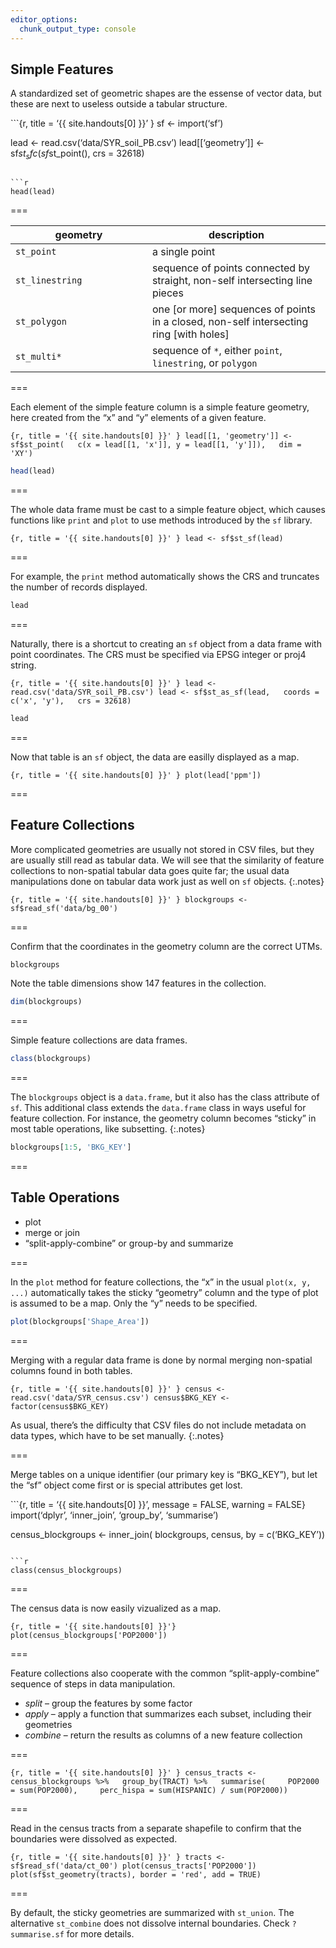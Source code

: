 ```yaml
---
editor_options: 
  chunk_output_type: console
---
```


## Simple Features

A standardized set of geometric shapes are the essense of vector data, but these are next to useless outside a tabular structure.

```{r, title = '{{ site.handouts[0] }}' }
sf <- import('sf')

lead <- read.csv('data/SYR_soil_PB.csv')
lead[['geometry']] <- sf$st_sfc(
  sf$st_point(),
  crs = 32618)
```

```r
head(lead)
```

===

| geometry | description |
|----------+-------------|
| `st_point` | a single point |
| `st_linestring` | sequence of points connected by straight, non-self intersecting line pieces |
| `st_polygon` | one [or more] sequences of points in a closed, non-self intersecting ring [with holes] |
| `st_multi*` | sequence of `*`, either `point`, `linestring`, or `polygon` |

===

Each element of the simple feature column is a simple feature geometry, here
created from the "x" and "y" elements of a given feature.

```{r, title = '{{ site.handouts[0] }}' }
lead[[1, 'geometry']] <- sf$st_point(
  c(x = lead[[1, 'x']], y = lead[[1, 'y']]),
  dim = 'XY')
```

```r
head(lead)
```

===

The whole data frame must be cast to a simple feature object, which causes
functions like `print` and `plot` to use methods introduced by the `sf` library.

```{r, title = '{{ site.handouts[0] }}' }
lead <- sf$st_sf(lead)
```

===

For example, the `print` method automatically shows the CRS and truncates the
number of records displayed.

```r
lead
```

===

Naturally, there is a shortcut to creating an `sf` object from a data frame with
point coordinates. The CRS must be specified via EPSG integer or proj4 string.

```{r, title = '{{ site.handouts[0] }}' }
lead <- read.csv('data/SYR_soil_PB.csv')
lead <- sf$st_as_sf(lead,
  coords = c('x', 'y'),
  crs = 32618)
```

```r
lead
```

===

Now that table is an `sf` object, the data are easilly displayed as a map.

```{r, title = '{{ site.handouts[0] }}' }
plot(lead['ppm'])
```

===

## Feature Collections

More complicated geometries are usually not stored in CSV files, but they are
usually still read as tabular data. We will see that the similarity of feature
collections to non-spatial tabular data goes quite far; the usual data
manipulations done on tabular data work just as well on `sf` objects.
{:.notes}

```{r, title = '{{ site.handouts[0] }}' }
blockgroups <- sf$read_sf('data/bg_00')
```

===

Confirm that the coordinates in the geometry column are the correct UTMs.

```r
blockgroups
```

Note the table dimensions show 147 features in the collection.

```r
dim(blockgroups)
```

===

Simple feature collections are data frames.

```r
class(blockgroups)
```

===

The `blockgroups` object is a `data.frame`, but it also has the class attribute
of `sf`. This additional class extends the `data.frame` class in ways useful for
feature collection. For instance, the geometry column becomes "sticky" in most
table operations, like subsetting.
{:.notes}

```r
blockgroups[1:5, 'BKG_KEY']
```

===

## Table Operations

- plot
- merge or join
- "split-apply-combine" or group-by and summarize

===

In the `plot` method for feature collections, the "x" in the usual `plot(x,
y, ...)` automatically takes the sticky "geometry" column and the type of plot
is assumed to be a map. Only the "y" needs to be specified.

```r
plot(blockgroups['Shape_Area'])
```

===

Merging with a regular data frame is done by normal merging non-spatial columns
found in both tables.

```{r, title = '{{ site.handouts[0] }}' }
census <- read.csv('data/SYR_census.csv')
census$BKG_KEY <- factor(census$BKG_KEY)
```

As usual, there's the difficulty that CSV files do not include metadata on data
types, which have to be set manually.
{:.notes}

===

Merge tables on a unique identifier (our primary key is "BKG_KEY"), but let the
"sf" object come first or is special attributes get lost.

```{r, title = '{{ site.handouts[0] }}', message = FALSE, warning = FALSE}
import('dplyr', 
  'inner_join', 'group_by', 'summarise')

census_blockgroups <- inner_join(
  blockgroups, census,
  by = c('BKG_KEY'))
```

```r
class(census_blockgroups)
```

===

The census data is now easily vizualized as a map.

```{r, title = '{{ site.handouts[0] }}'}
plot(census_blockgroups['POP2000'])
```

===

Feature collections also cooperate with the common "split-apply-combine" sequence of steps in data manipulation.

- *split* -- group the features by some factor
- *apply* -- apply a function that summarizes each subset, including their geometries
- *combine* -- return the results as columns of a new feature collection

===

```{r, title = '{{ site.handouts[0] }}' }
census_tracts <- census_blockgroups %>%
  group_by(TRACT) %>%
  summarise(
    POP2000 = sum(POP2000),
    perc_hispa = sum(HISPANIC) / sum(POP2000))
```

===

Read in the census tracts from a separate shapefile to confirm that the
boundaries were dissolved as expected.

```{r, title = '{{ site.handouts[0] }}' }
tracts <- sf$read_sf('data/ct_00')
plot(census_tracts['POP2000'])
plot(sf$st_geometry(tracts), border = 'red', add = TRUE)
```

===

By default, the sticky geometries are summarized with `st_union`. The
alternative `st_combine` does not dissolve internal boundaries. Check
`?summarise.sf` for more details.
